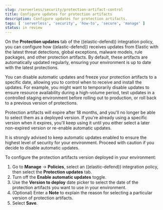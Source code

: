 ```yaml
---
slug: /serverless/security/protection-artifact-control
title: Configure updates for protection artifacts
description: Configure updates for protection artifacts. 
tags: [ 'serverless', 'security', 'how-to', 'secure', 'manage' ]
status: in review
---
```


<DocBadge template="technical preview" />
<div id="protection-artifact-control"></div>

On the **Protection updates** tab of the ((elastic-defend)) integration policy, you can configure how ((elastic-defend)) receives updates from Elastic with the latest threat detections, global exceptions, malware models, rule packages, and other protection artifacts. By default, these artifacts are automatically updated regularly, ensuring your environment is up to date with the latest protections. 

You can disable automatic updates and freeze your protection artifacts to a specific date, allowing you to control when to receive and install the updates. For example, you might want to temporarily disable updates to ensure resource availability during a high-volume period, test updates in a controlled staging environment before rolling out to production, or roll back to a previous version of protections.

Protection artifacts will expire after 18 months, and you'll no longer be able to select them as a deployed version. If you're already using a specific version when it expires, you'll keep using it until you either select a later non-expired version or re-enable automatic updates.

<DocCallOut color="warning" title="Caution">
It is strongly advised to keep automatic updates enabled to ensure the highest level of security for your environment. Proceed with caution if you decide to disable automatic updates.   
</DocCallOut>

To configure the protection artifacts version deployed in your environment:

1. Go to **Manage** → **Policies**, select an ((elastic-defend)) integration policy, then select the **Protection updates** tab.
1. Turn off the **Enable automatic updates** toggle.
1. Use the **Version to deploy** date picker to select the date of the protection artifacts you want to use in your environment.
1. (Optional) Enter a **Note** to explain the reason for selecting a particular version of protection artifacts.
1. Select **Save**.
